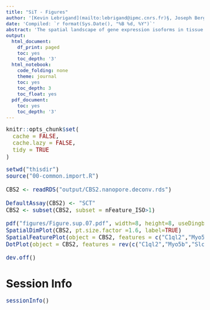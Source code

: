 ```yaml
---
title: "SiT - Figures"
author: '[Kevin Lebrigand](mailto:lebrigand@ipmc.cnrs.fr)§, Joseph Bergenstråhle §, Kim Thrane §, Annelie Mollbrink, Pascal Barbry, Rainer Waldmann and Joakim Lundeberg'
date: 'Compiled: `r format(Sys.Date(), "%B %d, %Y")`'
abstract: 'The spatial landscape of gene expression isoforms in tissue sections.'
output:
  html_document:
    df_print: paged
    toc: yes
    toc_depth: '3'
  html_notebook:
    code_folding: none
    theme: journal
    toc: yes
    toc_depth: 3
    toc_float: yes
  pdf_document:
    toc: yes
    toc_depth: '3'
---
```


<style type="text/css">

body, td {
   font-size: 15px;
}
code.r{
  font-size: 15px;
}
pre {
  font-size: 15px
}
</style>

```r
knitr::opts_chunk$set(
  cache = FALSE,
  cache.lazy = FALSE,
  tidy = TRUE
)

```

```r

setwd("thisdir")
source("00-common.import.R")

CBS2 <- readRDS("output/CBS2.nanopore.deconv.rds")

DefaultAssay(CBS2) <- "SCT"
CBS2 <- subset(CBS2, subset = nFeature_ISO>1)

pdf("figures/Figure.sup.07.pdf", width=8, height=8, useDingbats=FALSE)
SpatialDimPlot(CBS2, pt.size.factor =1.6, label=TRUE)
SpatialFeaturePlot(object = CBS2, features = c("C1ql2","Myo5b","Slc6a3","Zic1","Fibcd1","Nrep","Mag","Hpcal1","Camk2n1","Myl4","Gfap","Mbp"), pt.size.factor=1.6, alpha = c(1, 1))
DotPlot(object = CBS2, features = rev(c("C1ql2","Myo5b","Slc6a3","Zic1","Fibcd1","Nrep","Mag","Hpcal1","Camk2n1","Myl4","Gfap","Mbp")), scale=TRUE, scale.max = 100, scale.min = 0, col.min = -1, col.max = 2, cols = c("lightgrey", "red")) + RotatedAxis()

dev.off()

```

# Session Info

```r
sessionInfo()
```

